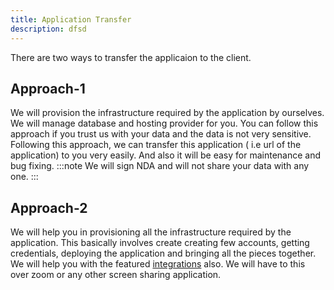 ```yaml
---
title: Application Transfer
description: dfsd
---
```



There are two ways to transfer the applicaion to the client.

## Approach-1

We will provision the infrastructure required by the application by ourselves. We will manage database and hosting provider for you.
You can follow this approach if you trust us with your data and the data is not very sensitive. Following this approach, we can transfer this application ( i.e url of the application) to you very easily. And also it will be easy for maintenance and bug fixing.
:::note
We will sign NDA and will not share your data with any one.
:::

## Approach-2

We will help you in provisioning all the infrastructure required by the application. This basically involves create creating few accounts, getting credentials, deploying the application and bringing all the pieces together. We will help you with the featured [integrations](/guides/6-integrations) also. We will have to this over zoom or any other screen sharing application.

<div class="not-content">
  <Comments />
</div>

